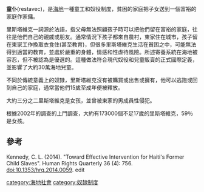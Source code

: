'''童仆'''(restavec)，是[[海地|海地]]一種童工和奴役制度，貧困的家庭把子女送到一個富裕的家庭作家傭。

里斯塔維克一詞源於法語，指父母無法照顧孩子時可以把他們留在富裕的家庭，往往是他們自己的親戚或朋友。通常情況下孩子都來自農村，東家住在城市，孩子留在東家工作換取衣食住(甚至教育)，但很多里斯塔維克生活在貧困之中，可能無法得到適當的教育，並處於嚴重的身體，情感和性虐待風險。所述寄養系統在海地被容忍，但不被認為是優選的。這種做法符合現代奴役和兒童販賣的正式國際定義，並影響了大約30萬海地兒童。

不同於傳統意義上的奴隸，里斯塔維克沒有被購買或出售或擁有，他可以逃跑或回到自己的家庭，通常當他們15歲至成年便被釋放。

大約三分之二里斯塔維克是女孩，並曾被東家的男成員性侵犯。

根據2002年的調查的上門調查，大約有173000個不足17歲的里斯塔維克，59％是女孩。

==參考==
Kennedy, C. L. (2014). "Toward Effective Intervention for Haiti's Former Child Slaves". Human Rights Quarterly 36 (4): 756. doi:10.1353/hrq.2014.0059. edit

[[category:海地社會|category:海地社會]]
[[category:奴隸制度|category:奴隸制度]]